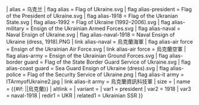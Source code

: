 {{{{{1<noinclude>|country showdata</noinclude>}}}
| alias = 乌克兰
| flag alias = Flag of Ukraine.svg
| flag alias-president = Flag of the President of Ukraine.svg
| flag alias-1918 = Flag of the Ukranian State.svg
| flag alias-1992 = Flag of Ukraine (1992–2006).svg
| flag alias-military = Ensign of the Ukrainian Armed Forces.svg
| flag alias-naval = Naval Ensign of Ukraine.svg
| flag alias-naval-1918 = Naval Ensign of Ukraine (dress, 1918).PNG
| link alias-naval = 烏克蘭海軍
| flag alias-air force = Ensign of the Ukrainian Air Force.svg
| link alias-air force = 烏克蘭空軍
| flag alias-army = Ensign of the Ukrainian Ground Forces.svg
| flag alias-border guard = Flag of the State Border Guard Service of Ukraine.svg
| flag alias-coast guard = Sea Guard Ensign of Ukraine (dress).svg
| flag alias-police = Flag of the Security Service of Ukraine.png
| flag alias-it army = ITArmyofUkraine2.jpg
| link alias-it army = 烏克蘭資訊科技軍
| size = {{{size|}}}
| name = {{#if: {{{name|}}}|{{{name|}}}|烏克蘭}}
| altlink = {{{altlink|}}}
| variant = {{{variant|}}}
<noinclude>
| var1 = president
| var2 = 1918
| var3 = naval-1918
| redir1 = UKR
| related1 = Ukrainian SSR
</noinclude>
}}